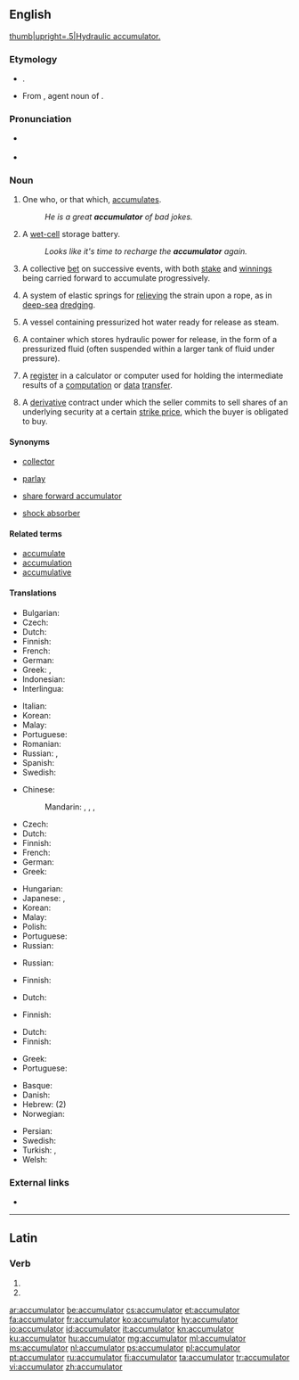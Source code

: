==English==
[[File:Image from page 066 of The Century dictionary and cyclopedia (1897) (14804974383).jpg|thumb|upright=.5|Hydraulic accumulator.]]

===Etymology===
* {{suffix|accumulate|or|lang=en}}.
* From {{etyl|la|en}} {{m|la|accumulātor}}, agent noun of {{m|la|accumulō||pile up}}.

===Pronunciation===
* {{a|US}} {{IPA|/ə.ˈkjum.jə.ˌleɪ.tɚ/|lang=en}}
* {{audio|en-us-accumulator.ogg|Audio (US)|lang=en}}

===Noun===
{{en-noun}}
# One who, or that which, [[accumulate]]s.
#: ''He is a great '''accumulator''' of bad jokes.''
# {{label|en|British}} A [[wet cell|wet-cell]] storage battery.
#: ''Looks like it's time to recharge the '''accumulator''' again.''
# {{label|en|betting}} A collective [[bet]] on successive events, with both [[stake]] and [[winnings]] being carried forward to accumulate progressively.
# {{label|en|mechanics}} A system of elastic springs for [[relieve|relieving]] the strain upon a rope, as in [[deep-sea]] [[dredging]].
# {{label|en|manufacturing}} A vessel containing pressurized hot water ready for release as steam.
# {{label|en|engineering|hydraulics}} A container which stores hydraulic power for release, in the form of a pressurized fluid (often suspended within a larger tank of fluid under pressure).
# {{label|en|computer science}} A [[register]] in a calculator or computer used for holding the intermediate results of a [[computation]] or [[data]] [[transfer]].
# {{label|en|finance}} A [[derivative]] contract under which the seller commits to sell shares of an underlying security at a certain [[strike price]], which the buyer is obligated to buy.

====Synonyms====
* {{sense|one who or that which accumulates}} [[collector]]
* {{sense|betting}} [[parlay]]
* {{sense|finance}} [[share forward accumulator]]
* {{sense|hydraulics}} [[shock absorber]]

====Related terms====
* [[accumulate]]
* [[accumulation]]
* [[accumulative]]

====Translations====
{{trans-top|one who or that which accumulates}}
* Bulgarian: {{t+|bg|акумула́тор|m}}
* Czech: {{t+|cs|akumulátor|m}}
* Dutch: {{t+|nl|verzamelaar|m}}
* Finnish: {{t+|fi|varaaja}}
* French: {{t+|fr|accumulateur|m}}
* German: {{t+|de|Akkumulator|m}}
* Greek: {{t+|el|αποταμιευτής|m|sc=Grek}}, {{t+|el|αποθησαυριστής|m|sc=Grek}}
* Indonesian: {{t+|id|akumulator}}
* Interlingua: {{t|ia|accumulator}}
{{trans-mid}}
* Italian: {{t+|it|accumulatore|m}}
* Korean: {{t|ko|축적자|sc=Hang}}
* Malay: {{t|ms|penumpuk}}
* Portuguese: {{t+|pt|acumulador|m}}
* Romanian: {{t+|ro|acumulator}}
* Russian: {{t+|ru|аккумуля́тор|m}}, {{t+|ru|накопи́тель|m}}
* Spanish: {{t+|es|acumulador|m}}
* Swedish: {{t+|sv|ackumulator}}
{{trans-bottom}}

{{trans-top|wet-cell storage battery}}
* Chinese:
*: Mandarin: {{t+|cmn|蓄電池|sc=Hani}}, {{t+|cmn|蓄电池|tr=xùdiànchí|sc=Hani}}, {{t+|cmn|電瓶|sc=Hani}}, {{t+|cmn|电瓶|tr=diànpíng|sc=Hani}}
* Czech: {{t+|cs|akumulátor|m}}
* Dutch: {{t+|nl|accu|m}}
* Finnish: {{t+|fi|akku}}
* French: {{t+|fr|accumulateur|m}}
* German: {{t+|de|Akkumulator|m}}
* Greek: {{t|el|ηλεκτρικός συσσωρευτής|m|sc=Grek}}
{{trans-mid}}
* Hungarian: {{t+|hu|akkumulátor}}
* Japanese: {{t|ja|蓄電池|tr=ちくでんち, chikudenchi|sc=Jpan}}, {{t|ja|アキュムレータ|tr=akyumurēta|sc=Jpan}}
* Korean: {{t|ko|축적자|sc=Hang}}
* Malay: {{t|ms|akumulator}}
* Polish: {{t+|pl|akumulator|m-in}}
* Portuguese: {{t+|pt|acumulador|m}}
* Russian: {{t+|ru|аккумуля́тор|m}}
{{trans-bottom}}

{{trans-top|betting: collective bet on successive events}}
{{trans-mid}}
{{trans-bottom}}

{{trans-top|mechanics: system of elastic springs for relieving strain upon a rope}}
{{trans-mid}}
* Russian: {{t+|ru|колле́ктор|m}}
{{trans-bottom}}

{{trans-top|manufacturing: vessel containing pressurized hot water ready for release as steam}}
* Finnish: {{t|fi|höyryakku}}
{{trans-mid}}
{{trans-bottom}}

{{trans-top|hydraulics: container which stores hydraulic power for release}}
* Dutch: {{t+|nl|accumulator|m}}
{{trans-mid}}
* Finnish: {{t|fi|painesäiliö}}
{{trans-bottom}}

{{trans-top|computer science: register for holding intermediate results}}
* Dutch: {{t+|nl|accumulator|m}}
* Finnish: {{t+|fi|akku}}
{{trans-mid}}
* Greek: {{t+|el|συσσωρευτής|m|sc=Grek}}
* Portuguese: {{t+|pt|acumulador|m}}
{{trans-bottom}}

{{trans-top|finance: type of derivative contract}}
{{trans-mid}}
{{trans-bottom}}

{{checktrans-top}}
* Basque: {{t-check|eu|metagailu}}
* Danish: {{t+check|da|akkumulator}}
* Hebrew: {{t-check|he|מצבר|m|tr=matzber|sc=Hebr}} (2)
* Norwegian: {{t+check|no|akkumulator}}
{{trans-mid}}
* Persian: {{t+check|fa|انباره|tr=anbareh}}
* Swedish: {{t+check|sv|ackumulator}}
* Turkish: {{t-check|tr|akü}}, {{t-check|tr|akümülatör}}
* Welsh: {{t-check|cy|cronadur|m}}
{{trans-bottom}}

===External links===
* {{pedialite|dab=accumulator}}

----

==Latin==

===Verb===
{{la-verb-form|accumulātor}}

# {{inflection of|accumulō||2|s|futr|pasv|impr|lang=la}}
# {{inflection of|accumulō||3|s|futr|pasv|impr|lang=la}}

[[ar:accumulator]]
[[be:accumulator]]
[[cs:accumulator]]
[[et:accumulator]]
[[fa:accumulator]]
[[fr:accumulator]]
[[ko:accumulator]]
[[hy:accumulator]]
[[io:accumulator]]
[[id:accumulator]]
[[it:accumulator]]
[[kn:accumulator]]
[[ku:accumulator]]
[[hu:accumulator]]
[[mg:accumulator]]
[[ml:accumulator]]
[[ms:accumulator]]
[[nl:accumulator]]
[[ps:accumulator]]
[[pl:accumulator]]
[[pt:accumulator]]
[[ru:accumulator]]
[[fi:accumulator]]
[[ta:accumulator]]
[[tr:accumulator]]
[[vi:accumulator]]
[[zh:accumulator]]